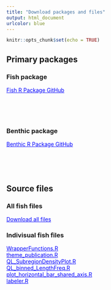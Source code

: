 ```yaml
---
title: "Download packages and files"
output: html_document
urlcolor: blue
---
```


```r
knitr::opts_chunk$set(echo = TRUE)
```

## Primary packages {.tabset}

### Fish package
<a href="https://github.com/jeremiaheb/rvc" target="_blank" style="color:blue"> Fish R Package GitHub</a>

<br><br><br>

### Benthic package
<a href="https://github.com/shgroves/NCRMP_benthics" target="_blank" style="color:blue"> Benthic R Package GitHub</a>

<br><br><br>

## Source files {.tabset}

### All fish files
<a href="./fish_plots/fish-files.zip" download style="color:blue">Download all files</a>

### Indivisual fish files
<a href="./fish_plots/WrapperFunctions.R" download style="color:blue">WrapperFunctions.R</a> <br>
<a href="./fish_plots/theme_publication.R" download style="color:blue">theme_publication.R</a> <br>
<a href="./fish_plots/QL_SubregionDensityPlot.R" download style="color:blue">QL_SubregionDensityPlot.R</a> <br>
<a href="./fish_plots/QL_binned_LengthFreq.R" download style="color:blue">QL_binned_LengthFreq.R</a> <br>
<a href="./fish_plots/plot_horizontal_bar_shared_axis.R" download style="color:blue">plot_horizontal_bar_shared_axis.R</a> <br>
<a href="./fish_plots/labeler.R" download style="color:blue">labeler.R</a> <br>